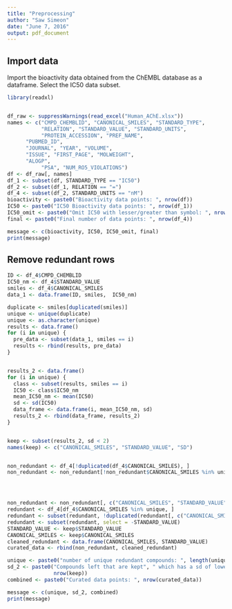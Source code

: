 ```yaml
---
title: "Preprocessing"
author: "Saw Simeon"
date: "June 7, 2016"
output: pdf_document
---
```


## Import data

Import the bioactivity data obtained from the ChEMBL database as a dataframe. Select the IC50 data subset.

```r
library(readxl)


df_raw <- suppressWarnings(read_excel("Human_AChE.xlsx"))
names <- c("CMPD_CHEMBLID", "CANONICAL_SMILES", "STANDARD_TYPE",
           "RELATION", "STANDARD_VALUE", "STANDARD_UNITS",
           "PROTEIN_ACCESSION", "PREF_NAME", 
      "PUBMED_ID",
      "JOURNAL", "YEAR", "VOLUME", 
      "ISSUE", "FIRST_PAGE", "MOLWEIGHT", 
      "ALOGP", 
           "PSA", "NUM_RO5_VIOLATIONS")
df <- df_raw[, names]
df_1 <- subset(df, STANDARD_TYPE == "IC50")
df_2 <- subset(df_1, RELATION == "=")
df_4 <- subset(df_2, STANDARD_UNITS == "nM")
bioactivity <- paste0("Bioactivity data points: ", nrow(df))
IC50 <- paste0("IC50 Bioactivity data points: ", nrow(df_1))
IC50_omit <- paste0("Omit IC50 with lesser/greater than symbol: ", nrow(df_2))
final <- paste0("Final number of data points: ", nrow(df_4))

message <- c(bioactivity, IC50, IC50_omit, final)
print(message)
```

## Remove redundant rows

```r

ID <- df_4$CMPD_CHEMBLID
IC50_nm <- df_4$STANDARD_VALUE
smiles <- df_4$CANONICAL_SMILES
data_1 <- data.frame(ID, smiles,  IC50_nm)

duplicate <- smiles[duplicated(smiles)]
unique <- unique(duplicate)
unique <- as.character(unique)
results <- data.frame()
for (i in unique) {
  pre_data <- subset(data_1, smiles == i)
  results <- rbind(results, pre_data)
}


results_2 <- data.frame()
for (i in unique) {
  class <- subset(results, smiles == i)
  IC50 <- class$IC50_nm
  mean_IC50_nm <- mean(IC50)
  sd <- sd(IC50)
  data_frame <- data.frame(i, mean_IC50_nm, sd)
  results_2 <- rbind(data_frame, results_2)
}


keep <- subset(results_2, sd < 2)
names(keep) <- c("CANONICAL_SMILES", "STANDARD_VALUE", "SD")


non_redundant <- df_4[!duplicated(df_4$CANONICAL_SMILES), ]
non_redundant <- non_redundant[!non_redundant$CANONICAL_SMILES %in% unique, ] 




non_redundant <- non_redundant[, c("CANONICAL_SMILES", "STANDARD_VALUE")]
redundant <- df_4[df_4$CANONICAL_SMILES %in% unique, ] 
redundant <- subset(redundant, !duplicated(redundant[, c("CANONICAL_SMILES")]))
redundant <- subset(redundant, select = -STANDARD_VALUE)
STANDARD_VALUE <- keep$STANDARD_VALUE
CANONICAL_SMILES <- keep$CANONICAL_SMILES
cleaned_redundant <- data.frame(CANONICAL_SMILES, STANDARD_VALUE)
curated_data <- rbind(non_redundant, cleaned_redundant)

unique <- paste0("number of unique redundant compounds: ", length(unique))
sd_2 <- paste0("Compounds left that are kept", " which has a sd of lower than two: ",
               nrow(keep))
combined <- paste0("Curated data points: ", nrow(curated_data))

message <- c(unique, sd_2, combined)
print(message)

```

